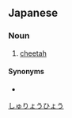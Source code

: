 ==Japanese==
{{ja-kanjitab|しゅ|りょう|ひょう|yomi=o}}

===Noun===
{{ja-noun|しゅりょうひょう}}

# [[cheetah]]

====Synonyms====
* {{ja-r|チーター}}

[[Category:ja:Felids|しゅりょうひょう]]